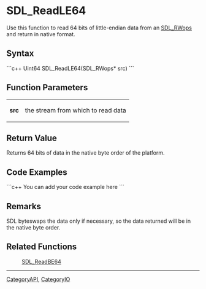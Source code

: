 
= SDL_ReadLE64 =
Use this function to read 64 bits of little-endian data from an [[SDL_RWops]] and return in native format.


== Syntax ==
```c++
Uint64 SDL_ReadLE64(SDL_RWops* src)
```

== Function Parameters ==
{|
|'''src'''
|the stream from which to read data
|}

== Return Value ==
Returns 64 bits of data in the native byte order of the platform.

== Code Examples ==
```c++
You can add your code example here
```

== Remarks ==
SDL byteswaps the data only if necessary, so the data returned will be in the native byte order.

== Related Functions ==
:[[SDL_ReadBE64]]

----
[[CategoryAPI]], [[CategoryIO]]
